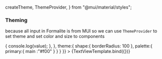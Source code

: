   createTheme,
  ThemeProvider,
} from "@mui/material/styles";


<Meta title="Intro/Formalite Theming" />

### Theming

because all input in Formalite is from MUI so we can use <code>ThemeProvider</code> to set theme and set color and size to components
  

<Canvas>
  <Story 
    name="Formalite Theming"
    parameters={{ docs: { source: { 
        code: ThemeTextView,
        language: "javascript",
        type: "auto"
      }} 
    }}
    args={{ 
     layoutProps: {
         xs: 12,
       },
       mustRegex:
         /^([1-9]\d*(\.)\d{1,4}|0?(\.)\d*[1-9]\d*|0?|[1-9]\d*|[1-9]\d*(\.))$/,
       inputProps: {
         label: "Title Input",
         helperText: "Helper text",
         placeholder: "some other title",
         onChange: (value) => {
           console.log(value);
         },
       },
       theme:{
          shape:{
            borderRadius: 100
          },
          palette:{
            primary:{
              main :"#f00"
            }
          }
       }
    }}
    >
      {TextViewTemplate.bind({})}
  </Story>
</Canvas>
